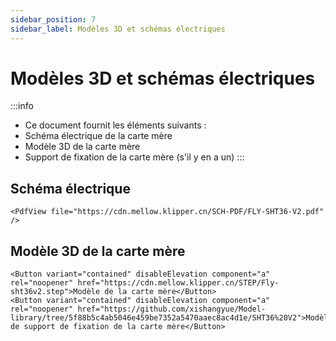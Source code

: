 ```yaml
---
sidebar_position: 7
sidebar_label: Modèles 3D et schémas électriques
---
```


# Modèles 3D et schémas électriques


:::info
* Ce document fournit les éléments suivants :
* Schéma électrique de la carte mère
* Modèle 3D de la carte mère
* Support de fixation de la carte mère (s'il y en a un)
:::

## Schéma électrique

    <PdfView file="https://cdn.mellow.klipper.cn/SCH-PDF/FLY-SHT36-V2.pdf" />


## Modèle 3D de la carte mère

    <Button variant="contained" disableElevation component="a" rel="noopener" href="https://cdn.mellow.klipper.cn/STEP/Fly-sht36v2.step">Modèle de la carte mère</Button>
    <Button variant="contained" disableElevation component="a" rel="noopener" href="https://github.com/xishangyue/Model-library/tree/5f88b5c4ab5046e459be7352a5470aaec8ac4d1e/SHT36%20V2">Modèle de support de fixation de la carte mère</Button>
